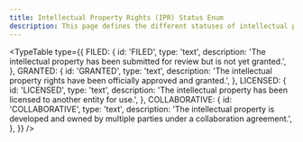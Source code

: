 ```yaml
---
title: Intellectual Property Rights (IPR) Status Enum
description: This page defines the different statuses of intellectual property rights (IPR).
---
```


<TypeTable
  type={{
    FILED: {
      id: 'FILED',
      type: 'text',
      description: 'The intellectual property has been submitted for review but is not yet granted.',
    },
    GRANTED: {
      id: 'GRANTED',
      type: 'text',
      description: 'The intellectual property rights have been officially approved and granted.',
    },
    LICENSED: {
      id: 'LICENSED',
      type: 'text',
      description: 'The intellectual property has been licensed to another entity for use.',
    },
    COLLABORATIVE: {
      id: 'COLLABORATIVE',
      type: 'text',
      description: 'The intellectual property is developed and owned by multiple parties under a collaboration agreement.',
    },
  }}
/>
